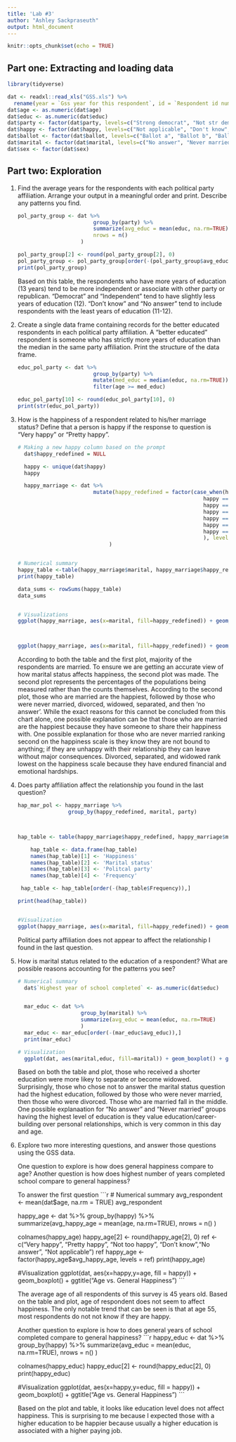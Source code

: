 ```yaml
---
title: 'Lab #3'
author: "Ashley Sackpraseuth"
output: html_document
---
```


```r
knitr::opts_chunk$set(echo = TRUE)
```

## Part one: Extracting and loading data

```r
library(tidyverse)

dat <- readxl::read_xls("GSS.xls") %>%
  rename(year = `Gss year for this respondent`, id = `Respondent id number`, marital = `Marital status`, age = `Age of respondent`, educ = `Highest year of school completed`, sex = `Respondents sex`, party = `Political party affiliation`, happy = `General happiness`, ballot = `Ballot used for interview`)
dat$age <- as.numeric(dat$age)
dat$educ <- as.numeric(dat$educ)
dat$party <- factor(dat$party, levels=c("Strong democrat", "Not str democrat", "Ind,near dem", "Independent", "Ind,near rep", "Not str republican", "Strong republican", "Other party", "No answer", "Don't know"))
dat$happy <- factor(dat$happy, levels=c("Not applicable", "Don't know", "No answer", "Not too happy", "Pretty happy", "Very happy"))
dat$ballot <- factor(dat$ballot, levels=c("Ballot a", "Ballot b", "Ballot c", "Ballot d", "Not applicable"))
dat$marital <- factor(dat$marital, levels=c("No answer", "Never married", "Married", "Separated", "Divorced", "Widowed"))
dat$sex <- factor(dat$sex)
```

## Part two: Exploration 

1. Find the average years for the respondents with each political party affiliation. Arrange your output in a meaningful order and print. Describe any patterns you find.

    ```r
    pol_party_group <- dat %>%
                            group_by(party) %>% 
                            summarize(avg_educ = mean(educ, na.rm=TRUE),
                            nrows = n()
                        )
    
    pol_party_group[2] <- round(pol_party_group[2], 0)
    pol_party_group <- pol_party_group[order(-(pol_party_group$avg_educ)),]
    print(pol_party_group)
    ```

    Based on this table, the respondents who have more years of education (13 years) tend to be more independent or associate with other party or republican. "Democrat" and "Independent" tend to have slightly less years of education (12). "Don't know" and "No answer" tend to include respondents with the least years of education (11-12). 

2. Create a single data frame containing records for the better educated respondents in each political party affiliation. A “better educated” respondent is someone who has strictly more years of education than the median in the same party affiliation. Print the structure of the data frame.

    ```r
    educ_pol_party <- dat %>%
                            group_by(party) %>% 
                            mutate(med_educ = median(educ, na.rm=TRUE)) %>%
                            filter(age >= med_educ)
    
    educ_pol_party[10] <- round(educ_pol_party[10], 0)
    print(str(educ_pol_party))
    ```

3. How is the happiness of a respondent related to his/her marriage status? Define that a person is happy if the response to question is “Very happy” or “Pretty happy”.

    ```r
      
    # Making a new happy column based on the prompt 
      dat$happy_redefined = NULL
    
      happy <- unique(dat$happy)
      happy
      
      happy_marriage <- dat %>%
                            mutate(happy_redefined = factor(case_when(happy == 'Not too happy' ~ "Not happy",
                                                               happy == 'Pretty happy' ~ "Happy",
                                                               happy == 'Very happy' ~ "Happy",
                                                               happy == 'No answer' ~ "No answer",
                                                               happy == 'Very happy' ~ "Happy",
                                                               happy == "Don't know" ~ "Don't know",
                                                               happy == 'Not applicable' ~ "Not-applicable",
                                                               ), levels=c("Happy", "Not happy", "Not-applicable", "Don't know", "No answer"))
                                 )
    
      
    # Numerical summary 
    happy_table <-table(happy_marriage$marital, happy_marriage$happy_redefined)
    print(happy_table)
    
    data_sums <- rowSums(happy_table)
    data_sums
        
        
    # Visualizations 
    ggplot(happy_marriage, aes(x=marital, fill=happy_redefined)) + geom_bar() + ggtitle("Happiness of Marital Statuses") + xlab("Marital status") + ylab("Count") 
    
      
      
    ggplot(happy_marriage, aes(x=marital, fill=happy_redefined)) + geom_bar(position = 'fill') + ggtitle("Happiness of Marital Statuses Proportion") + xlab("Marital status") + ylab("Count") 
    ```

    According to both the table and the first plot, majority of the respondents are married. To ensure we are getting an accurate view of how marital status affects happiness, the second plot was made. The second plot represents the percentages of the populations being measured rather than the counts themselves. According to the second plot, those who are married are the happiest, followed by those who were never married, divorced, widowed, separated, and then 'no answer'. While the exact reasons for this cannot be concluded from this chart alone, one possible explanation can be that those who are married are the happiest because they have someone to share their happiness with. One possible explanation for those who are never married ranking second on the happiness scale is they know they are not bound to anything; if they are unhappy with their relationship they can leave without major consequences. Divorced, separated, and widowed rank lowest on the happiness scale because they have endured financial and emotional hardships.

4. Does party affiliation affect the relationship you found in the last question?

    ```r
    hap_mar_pol <- happy_marriage %>% 
                    group_by(happy_redefined, marital, party)
    
    
    
    hap_table <- table(happy_marriage$happy_redefined, happy_marriage$marital, happy_marriage$party)
    
        hap_table <- data.frame(hap_table)
        names(hap_table)[1] <- 'Happiness' 
        names(hap_table)[2] <- 'Marital status'
        names(hap_table)[3] <- 'Politcal party'
        names(hap_table)[4] <- 'Frequency'
        
     hap_table <- hap_table[order(-(hap_table$Frequency)),]   
    
    print(head(hap_table))
    
    
    #Visualization
    ggplot(happy_marriage, aes(x=marital, fill=happy_redefined)) + geom_bar(stat="count")+ facet_wrap(~party) + theme(axis.text.x = element_text(angle = 90, vjust = 0.25, hjust = 1))
    ```

    Political party affiliation does not appear to affect the relationship I found in the last question.

5. How is marital status related to the education of a respondent? What are possible reasons accounting for the patterns you see?

    ```r
    # Numerical summary
      dat$`Highest year of school completed` <- as.numeric(dat$educ)
    
    
      mar_educ <- dat %>%
                        group_by(marital) %>% 
                        summarize(avg_educ = mean(educ, na.rm=TRUE)
                        )
      mar_educ <- mar_educ[order(-(mar_educ$avg_educ)),]
      print(mar_educ)
    
    # Visualization
      ggplot(dat, aes(marital,educ, fill=marital)) + geom_boxplot() + ggtitle("Education level of Marital Statuses")
    ```

    Based on both the table and plot, those who received a shorter education were more likey to separate or become widowed. Surprisingly, those who chose not to answer the marital status question had the highest education, followed by those who were never married, then those who were divorced. Those who are married fall in the middle. One possible explanaation for "No answer" and "Never married" groups having the highest level of education is they value education/career-building over personal relationships, which is very common in this day and age. 



6. Explore two more interesting questions, and answer those questions using the GSS data.

    One question to explore is how does general happiness compare to age? Another question is how does highest number of years completed school compare to general happiness? 

    To answer the first question 
    ```r
    # Numerical summary
    avg_respondent <- mean(dat$age, na.rm = TRUE)
    avg_respondent
    
    happy_age <- dat %>%
                            group_by(happy) %>% 
                            summarize(avg_happy_age = mean(age, na.rm=TRUE),
                            nrows = n()
                        )
    
    colnames(happy_age)
    happy_age[2] <- round(happy_age[2], 0)
    ref <- c("Very happy", "Pretty happy", "Not too happy", "Don't know","No answer", "Not applicable")
    ref
    happy_age <- factor(happy_age$avg_happy_age, levels = ref)
    print(happy_age)
    
    
    #Visualization
    ggplot(dat, aes(x=happy,y=age, fill = happy)) + geom_boxplot() + ggtitle("Age vs. General Happiness")
    ```

    The average age of all respondents of this survey is 45 years old. Based on the table and plot, age of respondent does not seem to affect happiness. The only notable trend that can be seen is that at age 55, most respondents do not not know if they are happy.

    Another question to explore is how to does general years of school completed compare to general happiness? 
    ```r
    happy_educ <- dat %>%
                            group_by(happy) %>% 
                            summarize(avg_educ = mean(educ, na.rm=TRUE),
                            nrows = n()
                        )
    
    colnames(happy_educ)
    happy_educ[2] <- round(happy_educ[2], 0)
    print(happy_educ)
    
    
    #Visualization
    ggplot(dat, aes(x=happy,y=educ, fill = happy)) + geom_boxplot() + ggtitle("Age vs. General Happiness")
    ```

    Based on the plot and table, it looks like education level does not affect happiness. This is surprising to me because I expected those with a higher education to be happier because usually a higher education is associated with a higher paying job.